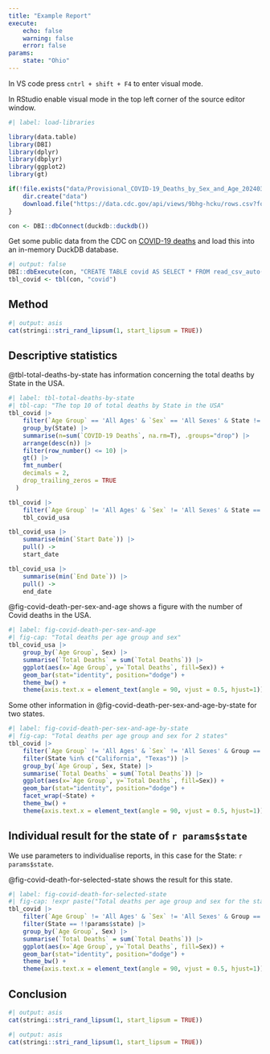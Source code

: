 ```yaml
---
title: "Example Report"
execute:
    echo: false
    warning: false
    error: false
params:
    state: "Ohio"
---
```


In VS code press `cntrl + shift + F4` to enter visual mode.

In RStudio enable visual mode in the top left corner of the source editor window.


```r
#| label: load-libraries

library(data.table)
library(DBI)
library(dplyr)
library(dbplyr)
library(ggplot2)
library(gt)
```

```r
if(!file.exists("data/Provisional_COVID-19_Deaths_by_Sex_and_Age_20240322.csv")) {
    dir.create("data")
    download.file("https://data.cdc.gov/api/views/9bhg-hcku/rows.csv?fourfour=9bhg-hcku&cacheBust=1695825811&date=20240322&accessType=DOWNLOAD", destfile= "data/Provisional_COVID-19_Deaths_by_Sex_and_Age_20240322.csv")
}
```

```r
con <- DBI::dbConnect(duckdb::duckdb())
```

Get some public data from the CDC on [COVID-19 deaths](https://data.cdc.gov/NCHS/Provisional-COVID-19-Deaths-by-Sex-and-Age/9bhg-hcku/about_data) and load this into an in-memory DuckDB database.

```r
#| output: false
DBI::dbExecute(con, "CREATE TABLE covid AS SELECT * FROM read_csv_auto('data/Provisional_COVID-19_Deaths_by_Sex_and_Age_20240322.csv')")
tbl_covid <- tbl(con, "covid")
```

## Method

```r
#| output: asis
cat(stringi::stri_rand_lipsum(1, start_lipsum = TRUE))
```

## Descriptive statistics

@tbl-total-deaths-by-state has information concerning the total deaths by State in the USA.

```r
#| label: tbl-total-deaths-by-state
#| tbl-cap: "The top 10 of total deaths by State in the USA"
tbl_covid |>
    filter(`Age Group` == 'All Ages' & `Sex` == 'All Sexes' & State != "United States" & Group == "By Total") |>
    group_by(State) |>
    summarise(n=sum(`COVID-19 Deaths`, na.rm=T), .groups="drop") |>
    arrange(desc(n)) |>
    filter(row_number() <= 10) |>
    gt() |>
    fmt_number(
    decimals = 2,
    drop_trailing_zeros = TRUE
  )
```

```r
tbl_covid |>
    filter(`Age Group` != 'All Ages' & `Sex` != 'All Sexes' & State == "United States" & Group == "By Total") ->
    tbl_covid_usa

tbl_covid_usa |>
    summarise(min(`Start Date`)) |>
    pull() ->
    start_date

tbl_covid_usa |>
    summarise(min(`End Date`)) |>
    pull() ->
    end_date
```

@fig-covid-death-per-sex-and-age shows a figure with the number of Covid deaths in the USA.

```r
#| label: fig-covid-death-per-sex-and-age
#| fig-cap: "Total deaths per age group and sex"
tbl_covid_usa |>
    group_by(`Age Group`, Sex) |>
    summarise(`Total Deaths` = sum(`Total Deaths`)) |>
    ggplot(aes(x=`Age Group`, y=`Total Deaths`, fill=Sex)) +
    geom_bar(stat="identity", position="dodge") +
    theme_bw() + 
    theme(axis.text.x = element_text(angle = 90, vjust = 0.5, hjust=1))
```


Some other information in @fig-covid-death-per-sex-and-age-by-state for two states.

```r
#| label: fig-covid-death-per-sex-and-age-by-state
#| fig-cap: "Total deaths per age group and sex for 2 states"
tbl_covid |>
    filter(`Age Group` != 'All Ages' & `Sex` != 'All Sexes' & Group == "By Total") |>
    filter(State %in% c("California", "Texas")) |>
    group_by(`Age Group`, Sex, State) |>
    summarise(`Total Deaths` = sum(`Total Deaths`)) |>
    ggplot(aes(x=`Age Group`, y=`Total Deaths`, fill=Sex)) +
    geom_bar(stat="identity", position="dodge") +
    facet_wrap(~State) + 
    theme_bw() + 
    theme(axis.text.x = element_text(angle = 90, vjust = 0.5, hjust=1))
```

## Individual result for the state of `r params$state`

We use parameters to individualise reports, in this case for the State: `r params$state`.

@fig-covid-death-for-selected-state shows the result for this state.

```r
#| label: fig-covid-death-for-selected-state
#| fig-cap: !expr paste("Total deaths per age group and sex for the state of", params$state)
tbl_covid |>
    filter(`Age Group` != 'All Ages' & `Sex` != 'All Sexes' & Group == "By Total") |>
    filter(State == !!params$state) |>
    group_by(`Age Group`, Sex) |>
    summarise(`Total Deaths` = sum(`Total Deaths`)) |>
    ggplot(aes(x=`Age Group`, y=`Total Deaths`, fill=Sex)) +
    geom_bar(stat="identity", position="dodge") +
    theme_bw() + 
    theme(axis.text.x = element_text(angle = 90, vjust = 0.5, hjust=1))
```

## Conclusion

```r
#| output: asis
cat(stringi::stri_rand_lipsum(1, start_lipsum = TRUE))
```

```r
#| output: asis
cat(stringi::stri_rand_lipsum(1, start_lipsum = TRUE))
```
